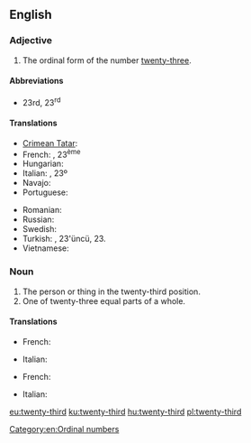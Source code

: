 ==English==

===Adjective===
{{en-adj|-}}

# The ordinal form of the number [[twenty-three]].

====Abbreviations====
* 23rd, 23<sup>rd</sup>

====Translations====
{{trans-top|the ordinal form of the number twenty-three}}
* [[Crimean Tatar]]: {{t|crh|yigirmi üçünci}}
* French: {{t+|fr|vingt-troisième}}, 23<sup>ème</sup>
* Hungarian: {{t+|hu|huszonharmadik}}
* Italian: {{t|it|ventitreesimo}}, 23º
* Navajo: {{t|nv|naadįįtááʼ góneʼ}}
* Portuguese: {{t|pt|vigésimo terceiro|m}}
{{trans-mid}}
* Romanian: {{t|ro|douăzeci și treilea}}
* Russian: {{t|ru|два́дцать тре́тий|sc=Cyrl}}
* Swedish: {{t|sv|tjugotredje}}
* Turkish: {{t|tr|yirmi üçüncü}}, 23'üncü, 23.
* Vietnamese: {{t|vi|thứ hai mươi ba}}
{{trans-bottom}}

===Noun===
{{en-noun}}

# The person or thing in the twenty-third position.
# One of twenty-three equal parts of a whole.

====Translations====
{{trans-top|person or thing in the twenty-third position}}
* French: {{t+|fr|vingt-troisième|m|f}}
{{trans-mid}}
* Italian: {{t|it|ventitreesimo|m}}
{{trans-bottom}}

{{trans-top|one of twenty-three equal parts of a whole}}
* French: {{t+|fr|vingt-troisième|m}}
{{trans-mid}}
* Italian: {{t|it|ventitreesimo|m}}
{{trans-bottom}}

[[Category:en:Ordinal numbers]]

[[eu:twenty-third]]
[[ku:twenty-third]]
[[hu:twenty-third]]
[[pl:twenty-third]]